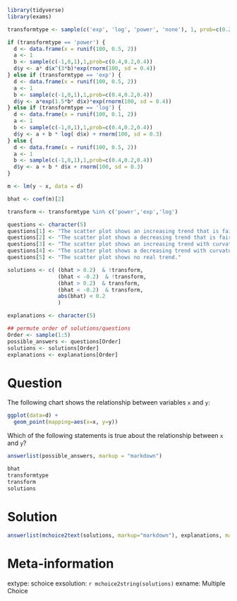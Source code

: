 ```r
library(tidyverse)
library(exams)

transformtype <- sample(c('exp', 'log', 'power', 'none'), 1, prob=c(0.2, 0.2, 0.2, 0.4))

if (transformtype == 'power') {
  d <- data.frame(x = runif(100, 0.5, 2))
  a <- 1
  b <- sample(c(-1,0,1),1,prob=c(0.4,0.2,0.4))
  d$y <- a* d$x^(3*b)*exp(rnorm(100, sd = 0.4))
} else if (transformtype == 'exp') {
  d <- data.frame(x = runif(100, 0.5, 2))
  a <- 1
  b <- sample(c(-1,0,1),1,prob=c(0.4,0.2,0.4))
  d$y <- a*exp(1.5*b* d$x)*exp(rnorm(100, sd = 0.4))
} else if (transformtype == 'log') {
  d <- data.frame(x = runif(100, 0.1, 2))
  a <- 1
  b <- sample(c(-1,0,1),1,prob=c(0.4,0.2,0.4))
  d$y <- a + b * log( d$x) + rnorm(100, sd = 0.3)
} else {
  d <- data.frame(x = runif(100, 0.5, 2))
  a <- 1
  b <- sample(c(-1,0,1),1,prob=c(0.4,0.2,0.4))
  d$y <- a + b * d$x + rnorm(100, sd = 0.3)
}

m <- lm(y ~ x, data = d)

bhat <- coef(m)[2]

transform <- transformtype %in% c('power','exp','log')

questions <- character(5)
questions[1] <- "The scatter plot shows an increasing trend that is fairly straight."
questions[2] <- "The scatter plot shows a decreasing trend that is fairly straight."
questions[3] <- "The scatter plot shows an increasing trend with curvature."
questions[4] <- "The scatter plot shows a decreasing trend with curvature."
questions[5] <- "The scatter plot shows no real trend."

solutions <- c( (bhat > 0.2)  & !transform, 
                (bhat < -0.2)  & !transform, 
                (bhat > 0.2)  & transform, 
                (bhat < -0.2)  & transform,
                abs(bhat) < 0.2
                )

explanations <- character(5)

## permute order of solutions/questions
Order <- sample(1:5)
possible_answers <- questions[Order]
solutions <- solutions[Order]
explanations <- explanations[Order]
```

Question
========

The following chart shows the relationship between variables `x` and `y`:

```r
ggplot(data=d) +
  geom_point(mapping=aes(x=x, y=y))
```

Which of the following statements is true about the relationship between `x` and `y`?

```r
answerlist(possible_answers, markup = "markdown")
```

```r
bhat
transformtype
transform
solutions
```

Solution
========

```r
answerlist(mchoice2text(solutions, markup="markdown"), explanations, markup = "markdown")
```

Meta-information
================
extype: schoice
exsolution: `r mchoice2string(solutions)`
exname: Multiple Choice